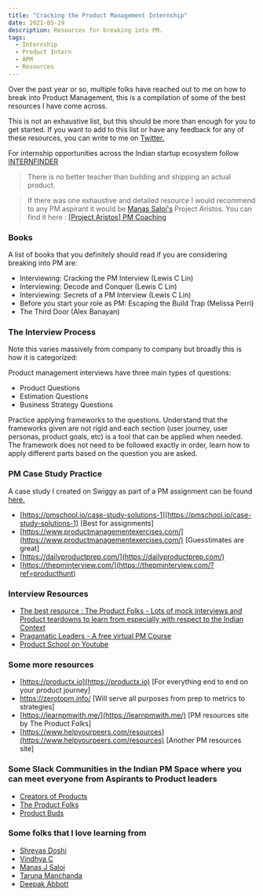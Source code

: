 ```yaml
---
title: "Cracking the Product Management Internship"
date: 2021-05-29
description: Resources for breaking into PM.
tags:
  - Internship
  - Product Intern
  - APM
  - Resources
---
```


Over the past year or so, multiple folks have reached out to me on how to break into Product Management, this is a compilation of some of the best resources I have come across.

This is not an exhaustive list, but this should be more than enough for you to get started. If you want to add to this list or have any feedback for any of these resources, you can write to me on [Twitter.](https://twitter.com/manan_0308)

For internship opportunities across the Indian startup ecosystem follow [INTERNFINDER](https://twitter.com/internfinder)

>There is no better teacher than building and shipping an actual product.

> If there was one exhaustive and detailed resource I would recommend to any PM aspirant it would be [Manas Saloi's](https://www.manassaloi.com) Project Aristos. You can find it here : [[Project Aristos] PM Coaching](https://manassaloi.com/2020/01/21/aristos-pm-coaching.html)

### Books

A list of books that you definitely should read if you are considering breaking into PM are:

- Interviewing: Cracking the PM Interview (Lewis C Lin)
- Interviewing: Decode and Conquer (Lewis C Lin)
- Interviewing: Secrets of a PM Interview (Lewis C Lin)
- Before you start your role as PM: Escaping the Build Trap (Melissa Perri)
- The Third Door  (Alex Banayan)

### The Interview Process

Note this varies massively from company to company but broadly this is how it is categorized:

Product management interviews have three main types of questions: 
- Product Questions
- Estimation Questions
- Business Strategy Questions

Practice applying frameworks to the questions. Understand that the frameworks given are not rigid and each section (user journey, user personas, product goals, etc) is a tool that can be applied when needed. The framework does not need to be followed exactly in order, learn how to apply different parts based on the question you are asked.

### PM Case Study Practice

A case study I created on Swiggy as part of a PM assignment can be found [here.](https://www.mananagarwal.in/prd-self-pickup-from-restaurants-on-swiggy)

- [https://pmschool.io/case-study-solutions-1](https://pmschool.io/case-study-solutions-1) [Best for assignments]
- [https://www.productmanagementexercises.com/](https://www.productmanagementexercises.com/) [Guesstimates are great]
- [https://dailyproductprep.com/](https://dailyproductprep.com/)
- [https://thepminterview.com/](https://thepminterview.com/?ref=producthunt)

### Interview Resources

- [The best resource : The Product Folks - Lots of mock interviews and Product teardowns to learn from especially with respect to the Indian Context](https://www.youtube.com/watch?v=2ASyf2FTCXc&list=PLHJHMiGyA5ULX2wqHq90zxokKUEdMWg0H)
- [Pragamatic Leaders - A free virtual PM Course](https://www.youtube.com/watch?v=7pgagr76VNY&list=PLsWLOWjMiEPoJIasoaweRK6RQntJ98hSu)
- [Product School on Youtube](https://www.youtube.com/channel/UC6hlQ0x6kPbAGjYkoz53cvA)

### Some more resources

- [https://productx.io](https://productx.io) [For everything end to end on your product journey]
- https://zerotopm.info/ [Will serve all purposes from prep to metrics to strategies]
- [https://learnpmwith.me/](https://learnpmwith.me/) [PM resources site by The Product Folks]
- [https://www.helpyourpeers.com/resources](https://www.helpyourpeers.com/resources) [Another PM resources site]

### Some Slack Communities in the Indian PM Space where you can meet everyone from Aspirants to Product leaders

- [Creators of Products](creatorsofproducts.com/join)
- [The Product Folks](https://join.slack.com/t/theproductfolks/shared_invite/zt-pbzcr3i9-MaVoup8kTmzUYu2sy0CWNw)
- [Product Buds](https://productbuds.slack.com/join/shared_invite/zt-n3p6exvo-wX9jem2dFLwbuB3R1MkaEw#/)

### Some folks that I love learning from 

- [Shreyas Doshi](https://twitter.com/shreyas)
- [Vindhya C](https://www.vindhyac.com/)
- [Manas J Saloi](https://manassaloi.com/)
- [Taruna Manchanda](https://medium.com/@Taruna2309)
- [Deepak Abbott](https://medium.com/@deepakabbot)
